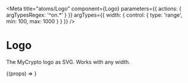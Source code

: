 

<Meta
  title="atoms/Logo"
  component={Logo}
  parameters={{ actions: { argTypesRegex: '^on.*' } }}
  argTypes={{
    width: {
      control: {
        type: 'range',
        min: 100,
        max: 1000
      }
    }
  }}
/>

# Logo

The MyCrypto logo as SVG. Works with any width.

<Canvas>
  <Story name="Default" args={{ width: 500 }}>
    {(props) => <Logo {...props} />}
  </Story>
</Canvas>
